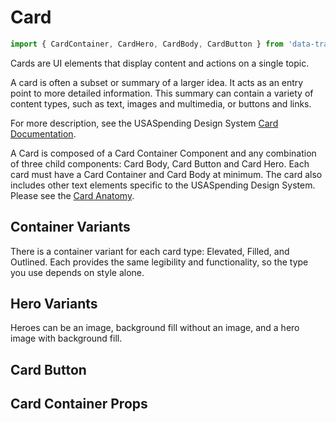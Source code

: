 
<Meta of={CardStories} />


# Card
```javascript
import { CardContainer, CardHero, CardBody, CardButton } from 'data-transparency-ui';
```
Cards are UI elements that display content and actions on a single topic.

A card is often a subset or summary of a larger idea. It acts as an entry point to more detailed information. This summary can contain a variety of content types, such as text, images and multimedia, or buttons and links.


For more description, see the USASpending Design System [Card Documentation](https://figma-gov.com/design/Kg3hJpzFI0XRXY5Irk8e57/USAS-%E2%80%93-Design-System?node-id=0-13720&t=VaRLbNN7sYCgvoio-0).

A Card is composed of a Card Container Component and any combination of three child components: Card Body, Card Button and Card Hero.  Each card must have a Card Container and Card Body at minimum. The card also includes other text elements specific to the USASpending Design System.  Please see the [Card Anatomy](https://figma-gov.com/design/Kg3hJpzFI0XRXY5Irk8e57/USAS-%E2%80%93-Design-System?node-id=0-13782&t=1H4iNeFxLWbyMEO9-4).

## Container Variants
There is a container variant for each card type: Elevated, Filled, and Outlined.  Each provides the same legibility and functionality, so the type you use depends on style alone.
<Canvas of={CardStories.Fill} />
<Canvas of={CardStories.Elevated} />
<Canvas of={CardStories.Outline} />

## Hero Variants
Heroes can be an image, background fill without an image, and a hero image with background fill.
<Canvas of={CardStories.HeroWithImage} />
<Canvas of={CardStories.HeroWithBarFill} />
<Canvas of={CardStories.HeroFillWithImage} />

## Card Button
<Canvas of={CardStories.WithCardButton} />

## Card Container Props
<Controls of={CardStories.Default} />


